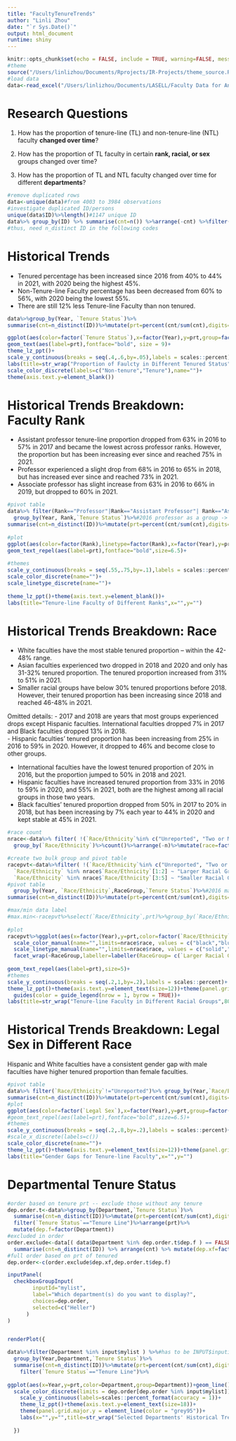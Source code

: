 ```yaml
---
title: "FacultyTenureTrends"
author: "Linli Zhou"
date: "`r Sys.Date()`"
output: html_document
runtime: shiny
---
```


```r
knitr::opts_chunk$set(echo = FALSE, include = TRUE, warning=FALSE, message=FALSE, fig.align = "center")
#theme
source("/Users/linlizhou/Documents/Rprojects/IR-Projects/theme_source.R")  #run code from saved r script
#load data
data<-read_excel("/Users/linlizhou/Documents/LASELL/Faculty Data for Analyst Candidates.xlsx")
```

# Research Questions

1. How has the proportion of tenure-line (TL) and non-tenure-line (NTL) faculty **changed over time**?

2. How has the proportion of TL faculty in certain **rank, racial, or sex** groups changed over time?

3. How has the proportion of TL and NTL faculty changed over time for different **departments**?

```r
#remove duplicated rows
data<-unique(data)#from 4003 to 3984 observations
#investigate duplicated ID/persons
unique(data$ID)%>%length()#1147 unique ID
data%>% group_by(ID) %>% summarise(cnt=n()) %>%arrange(-cnt) %>%filter(cnt>1) #815 duplicated IDs
#thus, need n_distinct ID in the following codes
```

# Historical Trends

::: notes
- Tenured percentage has been increased since 2016 from 40% to 44% in 2021, with 2020 being the highest 45%. 
- Non-Tenure-line Faculty percentage has been decreased from 60% to 56%, with 2020 being the lowest 55%. 
- There are still 12% less Tenure-line Faculty than non tenured.
::: 

```r
data%>%group_by(Year, `Tenure Status`)%>%
summarise(cnt=n_distinct(ID))%>%mutate(prt=percent(cnt/sum(cnt),digits=0))%>%

ggplot(aes(color=factor(`Tenure Status`),x=factor(Year),y=prt,group=factor(`Tenure Status`)))+geom_line()+
geom_text(aes(label=prt),fontface="bold", size = 9)+
theme_lz_ppt()+
scale_y_continuous(breaks = seq(.4,.6,by=.05),labels = scales::percent)+
labs(title=str_wrap("Proportion of Faulcty in Different Tenured Status",50),x="",y="")+
scale_color_discrete(labels=c("Non-tenure","Tenure"),name="")+
theme(axis.text.y=element_blank())
```

# Historical Trends Breakdown: Faculty Rank

::: notes
- Assistant professor tenure-line proportion dropped from 63% in 2016 to 57% in 2017 and became the lowest across professor ranks. However, the proportion but has been increasing ever since and reached 75% in 2021. 
- Professor experienced a slight drop from 68% in 2016 to 65% in 2018, but has increased ever since and reached 73% in 2021. 
- Associate professor has slight increase from 63% in 2016 to 66% in 2019, but dropped to 60% in 2021. 
::: 

```r
#pivot table
data%>% filter(Rank=="Professor"|Rank=="Assistant Professor"| Rank=="Associate Professor")%>%
  group_by(Year, Rank,`Tenure Status`)%>%#2016 professor as a group -> proportions of (non) tenure for all professors in 2016
summarise(cnt=n_distinct(ID))%>%mutate(prt=percent(cnt/sum(cnt),digits=0))%>%filter(`Tenure Status`=="Tenure Line")%>%
  
#plot
ggplot(aes(color=factor(Rank),linetype=factor(Rank),x=factor(Year),y=prt,group=factor(Rank)))+geom_line()+
geom_text_repel(aes(label=prt),fontface="bold",size=6.5)+
  
#themes
scale_y_continuous(breaks = seq(.55,.75,by=.1),labels = scales::percent)+
scale_color_discrete(name="")+
scale_linetype_discrete(name="")+
 
theme_lz_ppt()+theme(axis.text.y=element_blank())+
labs(title="Tenure-line Faculty of Different Ranks",x="",y="")
```


# Historical Trends Breakdown: Race

::: notes
- White faculties have the most stable tenured proportion -- within the 42-48% range. 
- Asian faculties experienced two dropped in 2018 and 2020 and only has 31-32% tenured proportion. The tenured proportion increased from 31% to 51% in 2021.
- Smaller racial groups have below 30% tenured proportions before 2018. However, their tenured proportion has been increasing since 2018 and reached 46-48% in 2021. 

Omitted details:
- 2017 and 2018 are years that most groups experienced drops except Hispanic faculties. International faculties dropped 7% in 2017 and Black faculties dropped 13% in 2018.  
- Hispanic faculties' tenured proportion has been increasing from 25% in 2016 to 59% in 2020. However, it dropped to 46% and become close to other groups. 




- International faculties have the lowest tenured proportion of 20% in 2016, but the proportion jumped to 50% in 2018 and 2021.
- Hispanic faculties have increased tenured proportion from 33% in 2016 to 59% in 2020, and 55% in 2021, both are the highest among all racial groups in those two years. 
- Black faculties' tenured proportion dropped from 50% in 2017 to 20% in 2018, but has been increasing by 7% each year to 44% in 2020 and kept stable at 45% in 2021.
::: 

```r
#race count
nrace<-data%>% filter( !(`Race/Ethnicity`%in% c("Unreported", "Two or More Races",NA)))%>%filter(`Tenure Status`=="Tenure Line")%>%
  group_by(`Race/Ethnicity`)%>%count()%>%arrange(-n)%>%mutate(race=factor(`Race/Ethnicity`))

#create two bulk group and pivot table
racepvt<-data%>%filter( !(`Race/Ethnicity`%in% c("Unreported", "Two or More Races",NA)))%>%mutate(RaceGroup=case_when(
  `Race/Ethnicity` %in% nrace$`Race/Ethnicity`[1:2] ~ "Larger Racial Group",
  `Race/Ethnicity` %in% nrace$`Race/Ethnicity`[3:5] ~ "Smaller Racial Group",))%>%
#pivot table  
  group_by(Year, `Race/Ethnicity`,RaceGroup,`Tenure Status`)%>%#2016 male as a group -> proportions of (non) tenure for all male professors in 2016
summarise(cnt=n_distinct(ID))%>%mutate(prt=percent(cnt/sum(cnt),digits=0))%>%filter(`Tenure Status`=="Tenure Line")

#max/min data label
#max.min<-racepvt%>%select(`Race/Ethnicity`,prt)%>%group_by(`Race/Ethnicity`)%>%summarise(max=max(prt),min=min(prt))%>%arrange(min)
  
#plot
racepvt%>%ggplot(aes(x=factor(Year),y=prt,color=factor(`Race/Ethnicity`),linetype=factor(`Race/Ethnicity`),group=factor(`Race/Ethnicity`)))+geom_line()+
  scale_color_manual(name="",limits=nrace$race, values = c("black","blue","chartreuse3","darkgoldenrod","brown1"),labels=c("White","Asian","International","Hispanic","Black"))+  
  scale_linetype_manual(name="",limits=nrace$race, values = c("solid","longdash","twodash","solid","longdash"),labels=c("White","Asian","International","Hispanic","Black"))+
  facet_wrap(~RaceGroup,labeller=labeller(RaceGroup= c(`Larger Racial Group`="Larger Racial Groups (Tenure-line Faculty>100)", `Smaller Racial Group`="Smaller Racial Groups (10<Tenure-line Faculty<100)") ) )+
  
geom_text_repel(aes(label=prt),size=5)+
#themes
scale_y_continuous(breaks = seq(.2,1,by=.2),labels = scales::percent)+
theme_lz_ppt()+theme(axis.text.y=element_text(size=12))+theme(panel.grid.major.y = element_line(color = "grey95"), panel.grid.minor.y = element_line(color = "grey95"))+#theme(legend.position = "right", legend.direction = "vertical")+
  guides(color = guide_legend(nrow = 1, byrow = TRUE))+
labs(title=str_wrap("Tenure-line Faculty in Different Racial Groups",80),x="",y="")
```


# Historical Trends Breakdown: Legal Sex in Different Race

::: notes
Hispanic and White faculties have a consistent gender gap with male faculties have higher tenured proportion than female faculties.
::: 

```r
#pivot table
data%>% filter(`Race/Ethnicity`!="Unreported")%>% group_by(Year,`Race/Ethnicity`, `Tenure Status`,`Legal Sex`)%>%#2016 male as a group -> proportions of (non) tenure for all male professors in 2016
summarise(cnt=n_distinct(ID))%>%mutate(prt=percent(cnt/sum(cnt),digits=0))%>%filter(`Tenure Status`=="Tenure Line")%>%
#plot
ggplot(aes(color=factor(`Legal Sex`),x=factor(Year),y=prt,group=factor(`Legal Sex`)))+geom_line()+facet_wrap(~`Race/Ethnicity`)+
#geom_text_repel(aes(label=prt),fontface="bold",size=6.5)+
#themes
scale_y_continuous(breaks = seq(.2,.8,by=.2),labels = scales::percent)+
#scale_x_discrete(labels=c())
scale_color_discrete(name="")+
theme_lz_ppt()+theme(axis.text.y=element_text(size=12))+theme(panel.grid.major.y = element_line(color = "grey95"))+
labs(title="Gender Gaps for Tenure-line Faculty",x="",y="")
```


# Departmental Tenure Status

```r
#order based on tenure prt -- exclude those without any tenure
dep.order.t<-data%>%group_by(Department,`Tenure Status`)%>%
  summarise(cnt=n_distinct(ID))%>%mutate(prt=percent(cnt/sum(cnt),digits = 0))%>%
  filter(`Tenure Status`=="Tenure Line")%>%arrange(prt)%>%
  mutate(dep.f=factor(Department))
#excluded in order
order.exclude<-data[( data$Department %in% dep.order.t$dep.f ) == FALSE,] %>%group_by(Department)%>%
  summarise(cnt=n_distinct(ID)) %>% arrange(cnt) %>% mutate(dep.xf=factor(Department))
#full order based on prt of tenured
dep.order<-c(order.exclude$dep.xf,dep.order.t$dep.f)
```

```r
inputPanel(
  checkboxGroupInput(
        inputId="mylist",
        label="Which department(s) do you want to display?",
        choices=dep.order,
        selected=c("Heller")
      )
)


renderPlot({

data%>%filter(Department %in% input$mylist ) %>%#has to be INPUT$inputid
  group_by(Year,Department,`Tenure Status`)%>%
  summarise(cnt=n_distinct(ID))%>%mutate(prt=percent(cnt/sum(cnt),digits = 0))%>%
    filter(`Tenure Status`=="Tenure Line")%>%
  
ggplot(aes(x=Year,y=prt,color=Department,group=Department))+geom_line()+
  scale_color_discrete(limits = dep.order[dep.order %in% input$mylist])+
    scale_y_continuous(labels=scales::percent_format(accuracy = 1))+
    theme_lz_ppt()+theme(axis.text.y=element_text(size=18))+
    theme(panel.grid.major.y = element_line(color = "grey95"))+
    labs(x="",y="",title=str_wrap("Selected Departments' Historical Trends of Tenure-Line Faculty Proportion",40))
  
  })
```